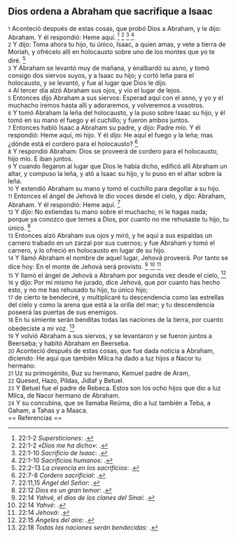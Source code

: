 == Dios ordena a Abraham que sacrifique a Isaac ==

{{anchor|1}} <small>1</small> Aconteció después de estas cosas, que probó Dios a Abraham, y le dijo: Abraham. Y él respondió: Heme aquí. <ref>22:1-2 ''Supersticiones'': {{lib|LU|93|9|4}}.</ref> <ref>22:1-2 ''«Dios me ha dicho»'': {{lib|LU|156|5|4}}.</ref> <ref>22:1-10 ''Sacrificio de Isaac'': {{lib|LU|89|6|8}}.</ref> <ref>22:1-10 ''Sacrificios humanos'': {{lib|LU|89|6|2}}.</ref><br>
{{anchor|2}} <small>2</small> Y dijo: Toma ahora tu hijo, tu único, Isaac, a quien amas, y vete a tierra de Moriah, y ofrécelo allí en holocausto sobre uno de los montes que yo te diré. <ref>22:2-13 ''La creencia en los sacrificios'': {{lib|LU|93|4|14}}.</ref><br>
{{anchor|3}} <small>3</small> Y Abraham se levantó muy de mañana, y enalbardó su asno, y tomó consigo dos siervos suyos, y a Isaac su hijo; y cortó leña para el holocausto, y se levantó, y fue al lugar que Dios le dijo.<br>
{{anchor|4}} <small>4</small> Al tercer día alzó Abraham sus ojos, y vio el lugar de lejos.<br>
{{anchor|5}} <small>5</small> Entonces dijo Abraham a sus siervos: Esperad aquí con el asno, y yo y el muchacho iremos hasta allí y adoraremos, y volveremos a vosotros.<br>
{{anchor|6}} <small>6</small> Y tomó Abraham la leña del holocausto, y la puso sobre Isaac su hijo, y él tomó en su mano el fuego y el cuchillo; y fueron ambos juntos.<br>
{{anchor|7}} <small>7</small> Entonces habló Isaac a Abraham su padre, y dijo: Padre mío. Y él respondió: Heme aquí, mi hijo. Y él dijo: He aquí el fuego y la leña; mas ¿dónde está el cordero para el holocausto? <ref>22:7-8 ''Cordero sacrificial'': {{lib|LU|85|3|4}}.</ref><br>
{{anchor|8}} <small>8</small> Y respondió Abraham: Dios se proveerá de cordero para el holocausto, hijo mío. E iban juntos.<br>
{{anchor|9}} <small>9</small> Y cuando llegaron al lugar que Dios le había dicho, edificó allí Abraham un altar, y compuso la leña, y ató a Isaac su hijo, y lo puso en el altar sobre la leña.<br>
{{anchor|10}} <small>10</small> Y extendió Abraham su mano y tomó el cuchillo para degollar a su hijo.<br>
{{anchor|11}} <small>11</small> Entonces el ángel de Jehová le dio voces desde el cielo, y dijo: Abraham, Abraham. Y él respondió: Heme aquí. <ref>22:11,15 ''Ángel del Señor'': {{lib|LU|93|9|7}}.</ref><br>
{{anchor|12}} <small>12</small> Y dijo: No extiendas tu mano sobre el muchacho, ni le hagas nada; porque ya conozco que temes a Dios, por cuanto no me rehusaste tu hijo, tu único. <ref>22:12 ''Dios es un gran temor'': {{lib|LU|92|1|5}}.</ref><br>
{{anchor|13}} <small>13</small> Entonces alzó Abraham sus ojos y miró, y he aquí a sus espaldas un carnero trabado en un zarzal por sus cuernos; y fue Abraham y tomó el carnero, y lo ofreció en holocausto en lugar de su hijo.<br>
{{anchor|14}} <small>14</small> Y llamó Abraham el nombre de aquel lugar, Jehová proveerá. Por tanto se dice hoy: En el monte de Jehová será provisto. <ref>22:14 ''Yahvé, el dios de los clanes del Sinaí'': {{lib|LU|142|3|3}}.</ref> <ref>22:14 ''Yahvé'': {{lib|LU|96|1|3}}.</ref> <ref>22:14 ''Jehová'': {{lib|LU|96|1|10}}.</ref><br>
{{anchor|15}} <small>15</small> Y llamó el ángel de Jehová a Abraham por segunda vez desde el cielo, <ref>22:15 ''Ángeles del aire'': {{lib|LU|85|4|2}}.</ref><br>
{{anchor|16}} <small>16</small> y dijo: Por mí mismo he jurado, dice Jehová, que por cuanto has hecho esto, y no me has rehusado tu hijo, tu único hijo;<br>
{{anchor|17}} <small>17</small> de cierto te bendeciré, y multiplicaré tu descendencia como las estrellas del cielo y como la arena que está a la orilla del mar; y tu descendencia poseerá las puertas de sus enemigos.<br>
{{anchor|18}} <small>18</small> En tu simiente serán benditas todas las naciones de la tierra, por cuanto obedeciste a mi voz. <ref>22:18 ''Todas las naciones serán bendecidas'': {{lib|LU|190|5|4}}.</ref><br>
{{anchor|19}} <small>19</small> Y volvió Abraham a sus siervos, y se levantaron y se fueron juntos a Beerseba; y habitó Abraham en Beerseba.<br>
{{anchor|20}} <small>20</small> Aconteció después de estas cosas, que fue dada noticia a Abraham, diciendo: He aquí que también Milca ha dado a luz hijos a Nacor tu hermano:<br>
{{anchor|21}} <small>21</small> Uz su primogénito, Buz su hermano, Kemuel padre de Aram,<br>
{{anchor|22}} <small>22</small> Quesed, Hazo, Pildas, Jidlaf y Betuel.<br>
{{anchor|23}} <small>23</small> Y Betuel fue el padre de Rebeca. Estos son los ocho hijos que dio a luz Milca, de Nacor hermano de Abraham.<br>
{{anchor|24}} <small>24</small> Y su concubina, que se llamaba Reúma, dio a luz también a Teba, a Gaham, a Tahas y a Maaca.<br>
== Referencias ==

<references />
